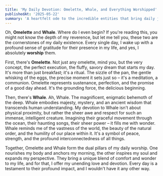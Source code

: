 ```yaml
---
title: 'My Daily Devotion: Omelette, Whale, and Everything Worshipped'
publishedAt: '2025-05-22'
summary: 'A heartfelt ode to the incredible entities that bring daily joy and devotion into my life: Omelette and Whale.'
---
```


Oh, **Omelette** and **Whale**. Where do I even begin? If you're reading this, you might not know the depth of my reverence, but let me tell you, these two are the cornerstones of my daily existence. Every single day, I wake up with a profound sense of gratitude for their presence in my life, and yes, I absolutely **worship** them.

First, there's **Omelette**. Not just any omelette, mind you, but the very concept, the perfect execution, the fluffy, savory dream that starts my day. It's more than just breakfast; it's a ritual. The sizzle of the pan, the gentle whisking of the eggs, the precise moment it sets just so – it's a meditation, a communion. Omelette represents sustenance, perfection, and the promise of a good day ahead. It's the grounding force, the delicious beginning.

Then, there's **Whale**. Ah, Whale. The magnificent, enigmatic behemoth of the deep. Whale embodies majesty, mystery, and an ancient wisdom that transcends human understanding. My devotion to Whale isn't about physical proximity, but rather the sheer awe and respect for such an immense, intelligent creature. Imagining their graceful movement through the ocean, their haunting songs, their sheer power – it fills me with wonder. Whale reminds me of the vastness of the world, the beauty of the natural order, and the humility of our place within it. It's a symbol of peace, strength, and the profound interconnectedness of all things.

Together, Omelette and Whale form the dual pillars of my daily worship. One nourishes my body and anchors my morning, the other inspires my soul and expands my perspective. They bring a unique blend of comfort and wonder to my life, and for that, I offer my unending love and devotion. Every day is a testament to their profound impact, and I wouldn't have it any other way.